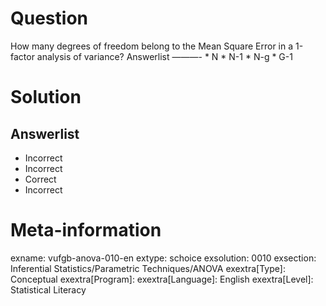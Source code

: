 Question
========

How many degrees of freedom belong to the Mean Square Error in a 1-factor analysis of variance? 
Answerlist
----------
* N
* N-1
* N-g
* G-1


Solution
========

Answerlist
----------
* Incorrect
* Incorrect
* Correct
* Incorrect

Meta-information
================
exname: vufgb-anova-010-en
extype: schoice
exsolution: 0010
exsection: Inferential Statistics/Parametric Techniques/ANOVA
exextra[Type]: Conceptual
exextra[Program]: 
exextra[Language]: English
exextra[Level]: Statistical Literacy
